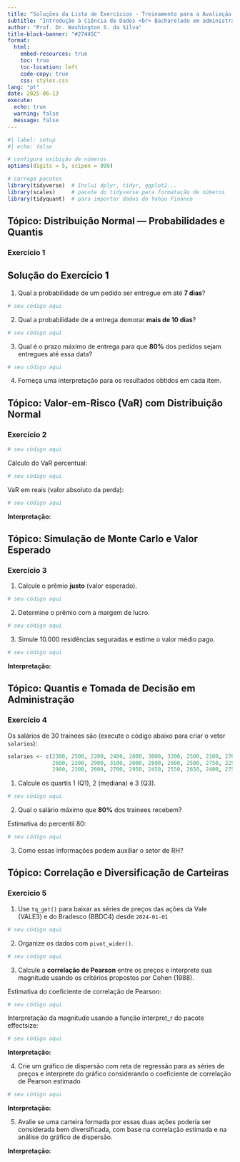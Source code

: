 ```yaml
---
title: "Soluções da Lista de Exercícios - Treinamento para a Avaliação 2"
subtitle: "Introdução à Ciência de Dados <br> Bacharelado em administração"
author: "Prof. Dr. Washington S. da Silva"
title-block-banner: "#27445C"
format:
  html:
    embed-resources: true
    toc: true
    toc-location: left
    code-copy: true
    css: styles.css
lang: "pt"
date: 2025-06-13
execute: 
  echo: true
  warning: false
  message: false
---
```


```r
#| label: setup
#| echo: false

# configura exibição de números
options(digits = 5, scipen = 999)

# carrega pacotes
library(tidyverse)  # Inclui dplyr, tidyr, ggplot2...
library(scales)     # pacote do tidyverse para formatação de números
library(tidyquant)  # para importar dados do Yahoo Finance
```



## Tópico: Distribuição Normal — Probabilidades e Quantis

### Exercício 1



## Solução do Exercício 1

1. Qual a probabilidade de um pedido ser entregue em até **7 dias**?

```r
# seu código aqui
```

2. Qual a probabilidade de a entrega demorar **mais de 10 dias**?

```r
# seu código aqui
```

3. Qual é o prazo máximo de entrega para que **80%** dos pedidos sejam 
entregues até essa data?

```r
# seu código aqui
```


4. Forneça uma interpretação para os resultados obtidos em cada item.





## Tópico: Valor-em-Risco (VaR) com Distribuição Normal

### Exercício 2


```r
# seu código aqui
```


Cálculo do VaR percentual:

```r
# seu código aqui
```

VaR em reais (valor absoluto da perda):

```r
# seu código aqui
```

 
**Interpretação:**





## Tópico: Simulação de Monte Carlo e Valor Esperado

### Exercício 3

1. Calcule o prêmio **justo** (valor esperado).

```r
# seu código aqui
```

2. Determine o prêmio com a margem de lucro.

```r
# seu código aqui
```

3. Simule 10.000 residências seguradas e estime o valor médio pago.

```r
# seu código aqui
```


**Interpretação:**




## Tópico: Quantis e Tomada de Decisão em Administração

### Exercício 4

Os salários de 30 trainees são (execute o código abaixo para criar 
o vetor `salarios`):

```r
salarios <- c(2300, 2500, 2200, 2400, 2800, 3000, 3200, 2500, 2100, 2700,
              2600, 2300, 2900, 3100, 2000, 2800, 2600, 2500, 2750, 2250,
              2900, 2300, 2600, 2700, 2950, 2450, 2550, 2650, 2400, 2750)
```


1. Calcule os quartis 1 (Q1), 2 (mediana) e 3 (Q3).

```r
# seu código aqui
```

2. Qual o salário máximo que **80%** dos trainees recebem?

Estimativa do percentil 80:

```r
# seu código aqui
```


3. Como essas informações podem auxiliar o setor de RH?




## Tópico: Correlação e Diversificação de Carteiras

### Exercício 5

1. Use `tq_get()` para baixar as séries de preços das ações da Vale 
(VALE3) e do Bradesco (BBDC4) desde `2024-01-01`

```r
# seu código aqui
```

2. Organize os dados com `pivot_wider()`.

```r
# seu código aqui
```

3. Calcule a **correlação de Pearson** entre os preços e 
interprete sua magnitude usando os critérios propostos 
por Cohen (1988).

Estimativa do coeficiente de correlação de Pearson:

```r
# seu código aqui
```

Interpretação da magnitude usando a função interpret_r do pacote 
effectsize:

```r
# seu código aqui
```

**Interpretação:**



4. Crie um gráfico de dispersão com reta de regressão para as 
séries de preços e interprete do gráfico considerando o coeficiente de 
correlação de Pearson estimado

```r
# seu código aqui
```


**Interpretação:**


5. Avalie se uma carteira formada por essas duas ações poderia ser 
considerada bem diversificada, com base na correlação estimada e 
na análise do gráfico de dispersão.

**Interpretação:**
